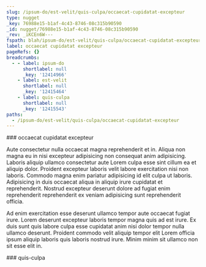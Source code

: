 ```yaml
---
slug: /ipsum-do/est-velit/quis-culpa/occaecat-cupidatat-excepteur
type: nugget
_key: 76988e15-b1af-4c43-8746-08c315b90590
_id: nugget/76988e15-b1af-4c43-8746-08c315b90590
_rev: _iKCEn6W---
fspath: blah/ipsum-do/est-velit/quis-culpa/occaecat-cupidatat-excepteur.md
label: occaecat cupidatat excepteur
pageRefs: {}
breadcrumbs:
  - - label: ipsum-do
      shortlabel: null
      _key: '12414966'
    - label: est-velit
      shortlabel: null
      _key: '12415464'
    - label: quis-culpa
      shortlabel: null
      _key: '12415543'
paths:
  - /ipsum-do/est-velit/quis-culpa/occaecat-cupidatat-excepteur
---
```


<NuggetArea>
<Nugget slug="/ipsum-do/est-velit/quis-culpa/occaecat-cupidatat-excepteur" type="nugget" _key="76988e15-b1af-4c43-8746-08c315b90590" _id="nugget/76988e15-b1af-4c43-8746-08c315b90590" _rev="_iKCEn6W---" fspath="blah/ipsum-do/est-velit/quis-culpa/occaecat-cupidatat-excepteur.md" label="occaecat cupidatat excepteur" paths="/ipsum-do/est-velit/quis-culpa/occaecat-cupidatat-excepteur">
<NuggetBody>
### occaecat cupidatat excepteur

Aute consectetur nulla occaecat magna reprehenderit et in. Aliqua non magna eu in nisi excepteur adipisicing non consequat anim adipisicing. Laboris aliquip ullamco consectetur aute Lorem culpa esse sint cillum ea et aliquip dolor. Proident excepteur laboris velit labore exercitation nisi non laboris. Commodo magna enim pariatur adipisicing id elit culpa ut laboris. Adipisicing in duis occaecat aliqua in aliquip irure cupidatat et reprehenderit. Nostrud excepteur deserunt dolore ad fugiat enim reprehenderit reprehenderit ex veniam adipisicing sunt reprehenderit officia.

Ad enim exercitation esse deserunt ullamco tempor aute occaecat fugiat irure. Lorem deserunt excepteur laboris tempor magna quis ad est irure. Ex duis sunt quis labore culpa esse cupidatat anim nisi dolor tempor nulla ullamco deserunt. Proident commodo velit aliquip tempor elit Lorem officia ipsum aliquip laboris quis laboris nostrud irure. Minim minim sit ullamco non sit esse elit in.

</NuggetBody>
<Breadcrumbs>
<Crumbs>
<Crumb _key="12414966" label="ipsum-do" /><Crumb _key="12415464" label="est-velit" /><Crumb _key="12415543" label="quis-culpa" />
</Crumbs>
</Breadcrumbs>
</Nugget>

<NuggetsInbound>
</NuggetsInbound>
<NuggetsOutbound>
</NuggetsOutbound>
</NuggetArea>
<PassagesInbound>
<Passage direction="inbound" type="passage" _key="12415543" _id="passage/12415543" _rev="_iKCEn6S---" label="quis-culpa" passage="quis-culpa" fspath="blah/ipsum-do/est-velit/quis-culpa" paths="/ipsum-do/est-velit/quis-culpa" slug="/ipsum-do/est-velit/quis-culpa">
<NuggetBody>
### quis-culpa

</NuggetBody>
<Breadcrumbs>
<Crumbs>
<Crumb _key="12414966" label="ipsum-do" /><Crumb _key="12415464" label="est-velit" />
</Crumbs>
</Breadcrumbs>
</Passage>

</PassagesInbound>
<PassagesOutbound>
</PassagesOutbound>